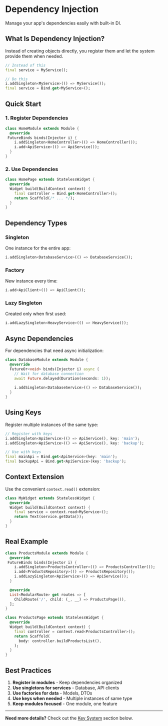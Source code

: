 # Dependency Injection

Manage your app's dependencies easily with built-in DI.

## What Is Dependency Injection?

Instead of creating objects directly, you register them and let the system provide them when needed.

```dart
// Instead of this
final service = MyService();

// Do this
i.addSingleton<MyService>(() => MyService());
final service = Bind.get<MyService>();
```

## Quick Start

### 1. Register Dependencies

```dart
class HomeModule extends Module {
  @override
 FutureBinds binds(Injector i) {
    i.addSingleton<HomeController>(() => HomeController());
    i.add<ApiService>(() => ApiService());
  }
}
```

### 2. Use Dependencies

```dart
class HomePage extends StatelessWidget {
  @override
  Widget build(BuildContext context) {
    final controller = Bind.get<HomeController>();
    return Scaffold(/* ... */);
  }
}
```

## Dependency Types

### Singleton
One instance for the entire app:

```dart
i.addSingleton<DatabaseService>(() => DatabaseService());
```

### Factory
New instance every time:

```dart
i.add<ApiClient>(() => ApiClient());
```

### Lazy Singleton
Created only when first used:

```dart
i.addLazySingleton<HeavyService>(() => HeavyService());
```

## Async Dependencies

For dependencies that need async initialization:

```dart
class DatabaseModule extends Module {
  @override
  FutureOr<void> binds(Injector i) async {
    // Wait for database connection
    await Future.delayed(Duration(seconds: 1));
    
    i.addSingleton<DatabaseService>(() => DatabaseService());
  }
}
```

## Using Keys

Register multiple instances of the same type:

```dart
// Register with keys
i.addSingleton<ApiService>(() => ApiService(), key: 'main');
i.addSingleton<ApiService>(() => ApiService(), key: 'backup');

// Use with keys
final mainApi = Bind.get<ApiService>(key: 'main');
final backupApi = Bind.get<ApiService>(key: 'backup');
```

## Context Extension

Use the convenient `context.read()` extension:

```dart
class MyWidget extends StatelessWidget {
  @override
  Widget build(BuildContext context) {
    final service = context.read<MyService>();
    return Text(service.getData());
  }
}
```

## Real Example

```dart
class ProductsModule extends Module {
  @override
 FutureBinds binds(Injector i) {
    i.addSingleton<ProductsController>(() => ProductsController());
    i.add<ProductsRepository>(() => ProductsRepository());
    i.addLazySingleton<ApiService>(() => ApiService());
  }

  @override
  List<ModularRoute> get routes => [
    ChildRoute('/', child: (_, __) => ProductsPage()),
  ];
}

class ProductsPage extends StatelessWidget {
  @override
  Widget build(BuildContext context) {
    final controller = context.read<ProductsController>();
    return Scaffold(
      body: controller.buildProductsList(),
    );
  }
}
```

## Best Practices

1. **Register in modules** - Keep dependencies organized
2. **Use singletons for services** - Database, API clients
3. **Use factories for data** - Models, DTOs
4. **Use keys when needed** - Multiple instances of same type
5. **Keep modules focused** - One module, one feature

---

**Need more details?** Check out the [Key System](#key-system) section below.
